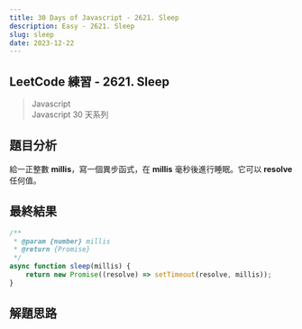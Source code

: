 ```yaml
---
title: 30 Days of Javascript - 2621. Sleep
description: Easy - 2621. Sleep
slug: sleep
date: 2023-12-22
---
```


## LeetCode 練習 - 2621. Sleep
> Javascript  
> Javascript 30 天系列

## 題目分析
給一正整數 **millis**，寫一個異步函式，在 **millis** 毫秒後進行睡眠。它可以 **resolve** 任何值。

## 最終結果

```js:sleep.js
/**
 * @param {number} millis
 * @return {Promise}
 */
async function sleep(millis) {
    return new Promise((resolve) => setTimeout(resolve, millis));
}
```

## 解題思路